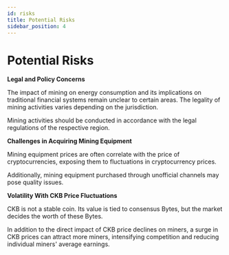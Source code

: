 ```yaml
---
id: risks
title: Potential Risks
sidebar_position: 4
---
```


# Potential Risks

**Legal and Policy Concerns**

The impact of mining on energy consumption and its implications on traditional financial systems remain unclear to certain areas. The legality of mining activities varies depending on the  jurisdiction.

Mining activities should be conducted in accordance with the legal regulations of the respective region.


**Challenges in Acquiring Mining Equipment**

Mining equipment prices are often correlate with the price of cryptocurrencies, exposing them to fluctuations in cryptocurrency prices.

Additionally, mining equipment purchased through unofficial channels may pose quality issues.


**Volatility With CKB Price Fluctuations**

CKB is not a stable coin. Its value is tied to consensus Bytes, but the market decides the worth of these Bytes.

In addition to the direct impact of CKB price declines on miners, a surge in CKB prices can attract more miners, intensifying competition and reducing individual miners' average earnings.
